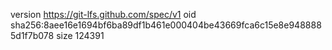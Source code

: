 version https://git-lfs.github.com/spec/v1
oid sha256:8aee16e1694bf6ba89df1b461e000404be43669fca6c15e8e9488885d1f7b078
size 124391
